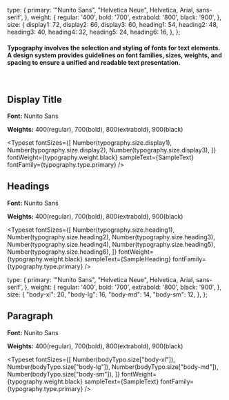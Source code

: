 
<Meta title="Styleguide / Typography" />

  type: {
    primary: '"Nunito Sans", "Helvetica Neue", Helvetica, Arial, sans-serif',
  },
  weight: {
    regular: '400',
    bold: '700',
    extrabold: '800',
    black: '900',
  },
  size: {
    display1: 72,
    display2: 66,
    display3: 60,
    heading1: 54,
    heading2: 48,
    heading3: 40,
    heading4: 32,
    heading5: 24,
    heading6: 16,
  },
};


<Title>Typography</Title>

#### Typography involves the selection and styling of fonts for text elements. A design system provides guidelines on font families, sizes, weights, and spacing to ensure a unified and readable text presentation.

<br />

## **Display Title**

**Font:** Nunito Sans

**Weights:** 400(regular), 700(bold), 800(extrabold), 900(black)

<Typeset
  fontSizes={[
    Number(typography.size.display1),
    Number(typography.size.display2),
    Number(typography.size.display3),
  ]}
  fontWeight={typography.weight.black}
  sampleText={SampleText}
  fontFamily={typography.type.primary}
/>



## **Headings**

**Font:** Nunito Sans

**Weights:** 400(regular), 700(bold), 800(extrabold), 900(black)

<Typeset
  fontSizes={[
    Number(typography.size.heading1),
    Number(typography.size.heading2),
    Number(typography.size.heading3),
    Number(typography.size.heading4),
    Number(typography.size.heading5),
    Number(typography.size.heading6),
  ]}
  fontWeight={typography.weight.black}
  sampleText={SampleHeading}
  fontFamily={typography.type.primary}
/>



  type: {
    primary: '"Nunito Sans", "Helvetica Neue", Helvetica, Arial, sans-serif',
  },
  weight: {
    regular: '400',
    bold: '700',
    extrabold: '800',
    black: '900',
  },
  size: {
    "body-xl": 20,
    "body-lg": 16,
    "body-md": 14,
    "body-sm": 12,
  },
};

## **Paragraph**

**Font:** Nunito Sans

**Weights:** 400(regular), 700(bold), 800(extrabold), 900(black)

<Typeset
  fontSizes={[
    Number(bodyTypo.size["body-xl"]),
    Number(bodyTypo.size["body-lg"]),
    Number(bodyTypo.size["body-md"]),
    Number(bodyTypo.size["body-sm"]),
  ]}
  fontWeight={typography.weight.black}
  sampleText={SampleText}
  fontFamily={typography.type.primary}
/>